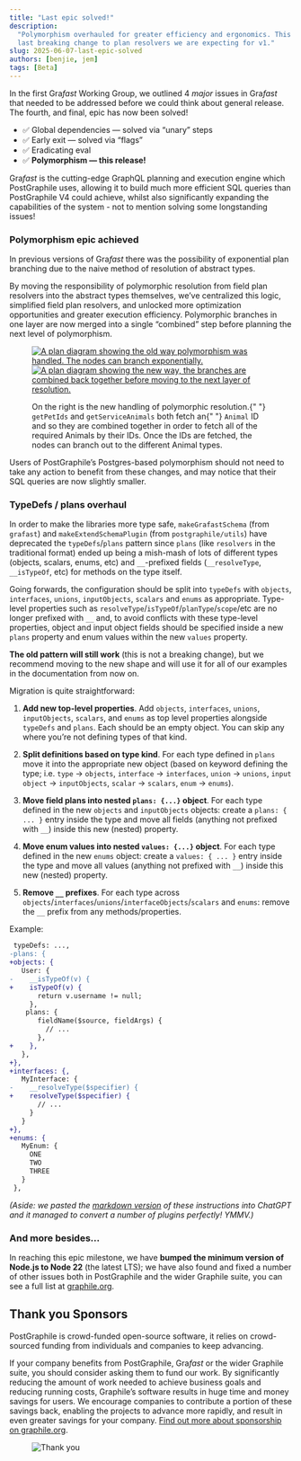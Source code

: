 ```yaml
---
title: "Last epic solved!"
description:
  "Polymorphism overhauled for greater efficiency and ergonomics. This is the
  last breaking change to plan resolvers we are expecting for v1."
slug: 2025-06-07-last-epic-solved
authors: [benjie, jem]
tags: [Beta]
---
```



<div className={styles.intro}>

In the first Gra<em>fast</em> Working Group, we outlined 4 <em>major</em> issues in Gra<em>fast</em>
that needed to be addressed before we could think about general release. The fourth, and final,
epic has now been solved!

- ✅ Global dependencies — solved via “unary” steps
- ✅ Early exit — solved via “flags”
- ✅ Eradicating eval
- ✅ **Polymorphism — this release!**

</div>

Gra*fast* is the cutting-edge GraphQL planning and execution engine which PostGraphile
uses, allowing it to build much more efficient SQL queries than PostGraphile V4 could
achieve, whilst also significantly expanding the capabilities of the system - not to
mention solving some longstanding issues!

### Polymorphism epic achieved

In previous versions of Gra*fast* there was the possibility of exponential plan
branching due to the naive method of resolution of abstract types.

By moving the responsibility of polymorphic resolution from field plan resolvers
into the abstract types themselves, we’ve centralized this logic, simplified
field plan resolvers, and unlocked more optimization opportunities and greater
execution efficiency. Polymorphic branches in one layer are now merged into a
single “combined” step before planning the next level of polymorphism.

<figure>

[![A plan diagram showing the old way polymorphism was handled. The nodes can branch exponentially.](../static/img/news/2025-06-06-combine-step-light-mode.png#light-mode-only)](../static/img/news/2025-06-06-combine-step-light-mode.png)
[![A plan diagram showing the new way, the branches are combined back together before moving to the next layer of resolution.](../static/img/news/2025-06-06-combine-step-dark-mode.png#dark-mode-only)](../static/img/news/2025-06-06-combine-step-dark-mode.png)

<figcaption>
  On the right is the new handling of polymorphic resolution.{" "}
  <code>getPetIds</code> and <code>getServiceAnimals</code> both fetch an{" "}
  <code>Animal</code> ID and so they are combined together in order to fetch all
  of the required Animals by their IDs. Once the IDs are fetched, the nodes can
  branch out to the different Animal types.
</figcaption>

</figure>

<!-- truncate-->

Users of PostGraphile’s Postgres-based polymorphism should not need to take any action to
benefit from these changes, and may notice that their SQL queries are now
slightly smaller.

### TypeDefs / plans overhaul

In order to make the libraries more type safe, `makeGrafastSchema` (from
`grafast`) and `makeExtendSchemaPlugin` (from `postgraphile/utils`) have
deprecated the `typeDefs`/`plans` pattern since `plans` (like `resolvers` in the
traditional format) ended up being a mish-mash of lots of different types
(objects, scalars, enums, etc) and `__`-prefixed fields (`__resolveType`,
`__isTypeOf`, etc) for methods on the type itself.

Going forwards, the configuration should be split into `typeDefs` with
`objects`, `interfaces`, `unions`, `inputObjects`, `scalars` and `enums` as
appropriate. Type-level properties such as
`resolveType`/`isTypeOf`/`planType`/`scope`/etc are no longer prefixed with `__`
and, to avoid conflicts with these type-level properties, object and input
object fields should be specified inside a new `plans` property and enum values
within the new `values` property.

**The old pattern will still work** (this is not a breaking change), but we
recommend moving to the new shape and will use it for all of our examples in the
documentation from now on.

Migration is quite straightforward:

1. **Add new top-level properties**. Add `objects`, `interfaces`, `unions`,
   `inputObjects`, `scalars`, and `enums` as top level properties alongside
   `typeDefs` and `plans`. Each should be an empty object. You can skip any
   where you’re not defining types of that kind.

1. **Split definitions based on type kind**. For each type defined in `plans`
   move it into the appropriate new object (based on keyword defining the type;
   i.e. `type` &rarr; `objects`, `interface` &rarr; `interfaces`, `union` &rarr;
   `unions`, `input object` &rarr; `inputObjects`, `scalar` &rarr; `scalars`,
   `enum` &rarr; `enums`).

1. **Move field plans into nested `plans: {...}` object**. For each type defined
   in the new `objects` and `inputObjects` objects: create a `plans: { ... }`
   entry inside the type and move all fields (anything not prefixed with `__`)
   inside this new (nested) property.

1. **Move enum values into nested `values: {...}` object**. For each type
   defined in the new `enums` object: create a `values: { ... }` entry inside
   the type and move all values (anything not prefixed with `__`) inside this
   new (nested) property.

1. **Remove `__` prefixes**. For each type across
   `objects`/`interfaces`/`unions`/`interfaceObjects`/`scalars` and `enums`:
   remove the `__` prefix from any methods/properties.

Example:

```diff
 typeDefs: ...,
-plans: {
+objects: {
   User: {
-    __isTypeOf(v) {
+    isTypeOf(v) {
       return v.username != null;
     },
    plans: {
       fieldName($source, fieldArgs) {
         // ...
       },
+    },
   },
+},
+interfaces: {,
   MyInterface: {
-    __resolveType($specifier) {
+    resolveType($specifier) {
       // ...
     }
   }
+},
+enums: {
   MyEnum: {
     ONE
     TWO
     THREE
   }
 },
```

_(Aside: we pasted the
[markdown version](https://github.com/graphile/graphile.github.io/blob/6693b91d5dd9980b676876524d0a14d370800dcf/src/news/2025-06-06-last-epic-solved.md#L78-L150)
of these instructions into ChatGPT and it managed to convert a number of plugins
perfectly! YMMV.)_

### And more besides...

In reaching this epic milestone, we have <strong>bumped the minimum version of Node.js to
Node 22</strong> (the latest LTS); we have also found and fixed a number of other issues both
in PostGraphile and the wider Graphile suite, you can see a full list at
[graphile.org](https://www.graphile.org/news/20250607-last-epic-solved/).

## Thank you Sponsors

PostGraphile is crowd-funded open-source software, it relies on
crowd-sourced funding from individuals and companies to keep advancing.

If your company benefits from PostGraphile, Gra*fast* or the wider Graphile
suite, you should consider asking them to fund our work. By significantly
reducing the amount of work needed to achieve business goals and reducing
running costs, Graphile’s software results in huge time and money savings for
users. We encourage companies to contribute a portion of these savings back,
enabling the projects to advance more rapidly, and result in even greater
savings for your company.
[Find out more about sponsorship on graphile.org](https://graphile.org/sponsor/).

<figure>

![Thank you](../static/img/news/thank-you.svg)

</figure>
